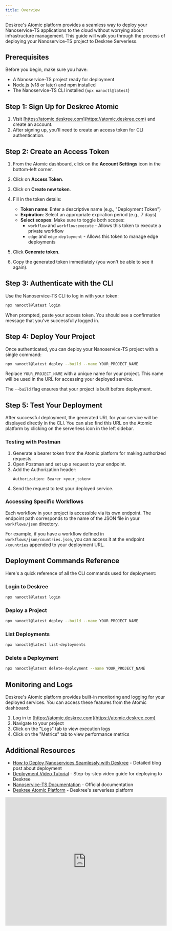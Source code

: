 ```yaml
---
title: Overview
---
```


Deskree's Atomic platform provides a seamless way to deploy your Nanoservice-TS applications to the cloud without worrying about infrastructure management. This guide will walk you through the process of deploying your Nanoservice-TS project to Deskree Serverless.

## Prerequisites

Before you begin, make sure you have:

- A Nanoservice-TS project ready for deployment
- Node.js (v18 or later) and npm installed
- The Nanoservice-TS CLI installed (`npx nanoctl@latest`)

## Step 1: Sign Up for Deskree Atomic

1. Visit [https://atomic.deskree.com](https://atomic.deskree.com) and create an account.
2. After signing up, you'll need to create an access token for CLI authentication.

## Step 2: Create an Access Token

1. From the Atomic dashboard, click on the **Account Settings** icon in the bottom-left corner.
2. Click on **Access Token**.
3. Click on **Create new token**.
4. Fill in the token details:
   - **Token name**: Enter a descriptive name (e.g., "Deployment Token")
   - **Expiration**: Select an appropriate expiration period (e.g., 7 days)
   - **Select scopes**: Make sure to toggle both scopes:
     - `workflow` and `workflow:execute` - Allows this token to execute a private workflow
     - `edge` and `edge:deployment` - Allows this token to manage edge deployments

5. Click **Generate token**.
6. Copy the generated token immediately (you won't be able to see it again).

## Step 3: Authenticate with the CLI

Use the Nanoservice-TS CLI to log in with your token:

```bash
npx nanoctl@latest login
```

When prompted, paste your access token. You should see a confirmation message that you've successfully logged in.

## Step 4: Deploy Your Project

Once authenticated, you can deploy your Nanoservice-TS project with a single command:

```bash
npx nanoctl@latest deploy --build --name YOUR_PROJECT_NAME
```

Replace `YOUR_PROJECT_NAME` with a unique name for your project. This name will be used in the URL for accessing your deployed service.

The `--build` flag ensures that your project is built before deployment.

## Step 5: Test Your Deployment

After successful deployment, the generated URL for your service will be displayed directly in the CLI. You can also find this URL on the Atomic platform by clicking on the serverless icon in the left sidebar.

### Testing with Postman

1. Generate a bearer token from the Atomic platform for making authorized requests.
2. Open Postman and set up a request to your endpoint.
3. Add the Authorization header:
   ```
   Authorization: Bearer <your_token>
   ```
4. Send the request to test your deployed service.

### Accessing Specific Workflows

Each workflow in your project is accessible via its own endpoint. The endpoint path corresponds to the name of the JSON file in your `workflows/json` directory.

For example, if you have a workflow defined in `workflows/json/countries.json`, you can access it at the endpoint `/countries` appended to your deployment URL.

## Deployment Commands Reference

Here's a quick reference of all the CLI commands used for deployment:

### Login to Deskree

```bash
npx nanoctl@latest login
```

### Deploy a Project

```bash
npx nanoctl@latest deploy --build --name YOUR_PROJECT_NAME
```

### List Deployments

```bash
npx nanoctl@latest list-deployments
```

### Delete a Deployment

```bash
npx nanoctl@latest delete-deployment --name YOUR_PROJECT_NAME
```

## Monitoring and Logs

Deskree's Atomic platform provides built-in monitoring and logging for your deployed services. You can access these features from the Atomic dashboard:

1. Log in to [https://atomic.deskree.com](https://atomic.deskree.com)
2. Navigate to your project
3. Click on the "Logs" tab to view execution logs
4. Click on the "Metrics" tab to view performance metrics

## Additional Resources

- [How to Deploy Nanoservices Seamlessly with Deskree](https://medium.com/nanoservice/how-to-deploy-nanoservices-seamlessly-with-deskree-8c4b15ff8acc) - Detailed blog post about deployment
- [Deployment Video Tutorial](https://www.youtube.com/watch?v=V46GpIUE-9E) - Step-by-step video guide for deploying to Deskree
- [Nanoservice-TS Documentation](https://nanoservice.xyz) - Official documentation
- [Deskree Atomic Platform](https://atomic.deskree.com) - Deskree's serverless platform

<iframe 
  width="100%" 
  height="400" 
  src="https://www.youtube.com/embed/V46GpIUE-9E" 
  title="How to Deploy your Nanoservice-TS project on Deskree" 
  frameborder="0" 
  allow="accelerometer; autoplay; clipboard-write; encrypted-media; gyroscope; picture-in-picture" 
  allowfullscreen>
</iframe>
